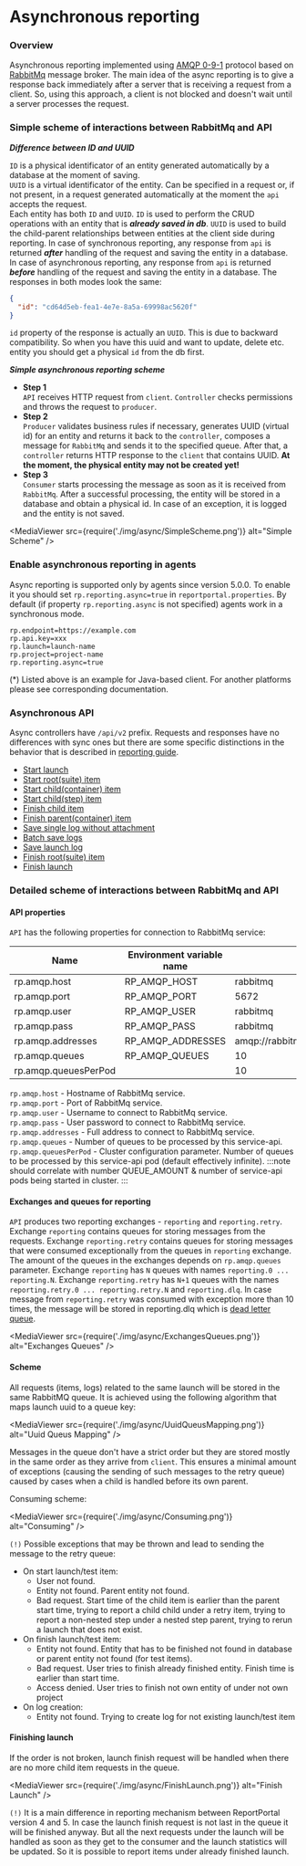 # Asynchronous reporting

### Overview

Asynchronous reporting implemented using [AMQP 0-9-1](https://www.rabbitmq.com/tutorials/amqp-concepts.html) protocol based on 
[RabbitMq](https://www.rabbitmq.com) message broker.
The main idea of the async reporting is to give a response back immediately after a server that is receiving a request from a client.
So, using this approach, a client is not blocked and doesn't wait until a server processes the request.

### Simple scheme of interactions between RabbitMq and API

***Difference between ID and UUID***  

`ID` is a physical identificator of an entity generated automatically by a database at the moment of saving.  
`UUID` is a virtual identificator of the entity. Can be specified in a request or, if not present, in a request generated automatically at the moment the 
`api` accepts the request.  
Each entity has both `ID` and `UUID`. `ID` is used to perform the CRUD operations with an entity that is ***already saved in db***. 
`UUID` is used to build the child-parent relationships between entities at the client side during reporting. 
In case of synchronous reporting, any response from `api` is returned ***after*** handling of the request and saving the entity in a database. 
In case of asynchronous reporting, any response from `api` is returned ***before*** handling of the request and saving the entity in a database.
The responses in both modes look the same:
```json
{
  "id": "cd64d5eb-fea1-4e7e-8a5a-69998ac5620f"
}
```
`id` property of the response is actually an `UUID`. This is due to backward compatibility. 
So when you have this uuid and want to update, delete etc. entity you should get a physical `id` from the db first. 

***Simple asynchronous reporting scheme***  


* **Step 1**  
`API` receives HTTP request from `client`. `Controller` checks permissions and throws the request to `producer`.
* **Step 2**  
`Producer` validates business rules if necessary, generates UUID (virtual id) for an entity and returns it back to the `controller`, 
composes a message for `RabbitMq` and sends it to the specified queue.
After that, a `controller` returns HTTP response to the `client` that contains UUID. **At the moment, the physical entity may not be created yet!**
* **Step 3**  
`Consumer` starts processing the message as soon as it is received from `RabbitMq`. 
After a successful processing, the entity will be stored in a database and obtain a physical id. 
In case of an exception, it is logged and the entity is not saved.

<MediaViewer src={require('./img/async/SimpleScheme.png')} alt="Simple Scheme" />

### Enable asynchronous reporting in agents

Async reporting is supported only by agents since version 5.0.0.
To enable it you should set `rp.reporting.async=true` in `reportportal.properties`.
By default (if property `rp.reporting.async` is not specified) agents work in a synchronous mode.

```properties
rp.endpoint=https://example.com
rp.api.key=xxx
rp.launch=launch-name
rp.project=project-name
rp.reporting.async=true
```

(*) Listed above is an example for Java-based client. For another platforms please see corresponding documentation.

### Asynchronous API

Async controllers have `/api/v2` prefix.
Requests and responses have no differences with sync ones but there are some specific distinctions in the behavior that is described in 
[reporting guide](/developers-guides/ReportingDevelopersGuide).

* [Start launch](/developers-guides/ReportingDevelopersGuide#start-launch)
* [Start root(suite) item](/developers-guides/ReportingDevelopersGuide#start-rootsuite-item)
* [Start child(container) item](/developers-guides/ReportingDevelopersGuide#start-childcontainer-item)
* [Start child(step) item](/developers-guides/ReportingDevelopersGuide#start-childstep-item)
* [Finish child item](/developers-guides/ReportingDevelopersGuide#finish-child-item)
* [Finish parent(container) item](/developers-guides/ReportingDevelopersGuide#finish-parentcontainer-item)
* [Save single log without attachment](/developers-guides/ReportingDevelopersGuide#save-single-log-without-attachment)
* [Batch save logs](/developers-guides/ReportingDevelopersGuide#batch-save-logs)
* [Save launch log](/developers-guides/ReportingDevelopersGuide#save-launch-log)
* [Finish root(suite) item](/developers-guides/ReportingDevelopersGuide#finish-rootsuite-item)
* [Finish launch](/developers-guides/ReportingDevelopersGuide#finish-launch)

### Detailed scheme of interactions between RabbitMq and API

#### API properties

`API` has the following properties for connection to RabbitMq service:

| Name                 | Environment variable name | Default value                          |
|----------------------|---------------------------|----------------------------------------|
| rp.amqp.host         | RP_AMQP_HOST              | rabbitmq                               |
| rp.amqp.port         | RP_AMQP_PORT              | 5672                                   |
| rp.amqp.user         | RP_AMQP_USER              | rabbitmq                               |
| rp.amqp.pass         | RP_AMQP_PASS              | rabbitmq                               |
| rp.amqp.addresses    | RP_AMQP_ADDRESSES         | amqp://rabbitmq:rabbitmq@rabbitmq:5672 |
| rp.amqp.queues       | RP_AMQP_QUEUES            | 10                                     |
| rp.amqp.queuesPerPod |                           | 10                                     |

`rp.amqp.host` - Hostname of RabbitMq service.  
`rp.amqp.port` - Port of RabbitMq service.  
`rp.amqp.user` - Username to connect to RabbitMq service.  
`rp.amqp.pass` - User password to connect to RabbitMq service.  
`rp.amqp.addresses` - Full address to connect to RabbitMq service.  
`rp.amqp.queues` - Number of queues to be processed by this service-api.  
`rp.amqp.queuesPerPod` - Cluster configuration parameter. Number of queues to be processed by this service-api pod 
(default effectively infinite).
:::note
should correlate with number QUEUE_AMOUNT & number of service-api pods being started in cluster.
:::
#### Exchanges and queues for reporting

`API` produces two reporting exchanges - `reporting` and `reporting.retry`. Exchange `reporting` contains queues for storing messages 
from the requests. Exchange `reporting.retry` contains queues for storing messages that were consumed exceptionally from the queues in `reporting` 
exchange. The amount of the queues in the exchanges depends on `rp.amqp.queues` parameter. Exchange `reporting` has `N` queues with names 
`reporting.0 ... reporting.N`. Exchange `reporting.retry` has `N+1` queues with the names `reporting.retry.0 ... reporting.retry.N` and `reporting.dlq`.
In case message from `reporting.retry` was consumed with exception more than 10 times, the message will be stored in reporting.dlq which is 
[dead letter queue](https://www.rabbitmq.com/dlx.html).

<MediaViewer src={require('./img/async/ExchangesQueues.png')} alt="Exchanges Queues" />

#### Scheme

All requests (items, logs) related to the same launch will be stored in the same RabbitMQ queue. 
It is achieved using the following algorithm that maps launch uuid to a queue key:

<MediaViewer src={require('./img/async/UuidQueusMapping.png')} alt="Uuid Queus Mapping" />

Messages in the queue don't have a strict order but they are stored mostly in the same order as they arrive from `client`. 
This ensures a minimal amount of exceptions (causing the sending of such messages to the retry queue) caused by cases when a child is handled before its own parent. 

Consuming scheme:

<MediaViewer src={require('./img/async/Consuming.png')} alt="Consuming" />

`(!)` Possible exceptions that may be thrown and lead to sending the message to the retry queue:
* On start launch/test item:
    * User not found.
    * Entity not found. Parent entity not found.
    * Bad request. Start time of the child item is earlier than the parent start time, trying to report a child child under a retry item, trying 
    to report a non-nested step under a nested step parent, trying to rerun a launch that does not exist.
* On finish launch/test item:
    * Entity not found. Entity that has to be finished not found in database or parent entity not found (for test items).
    * Bad request. User tries to finish already finished entity. Finish time is earlier than start time.
    * Access denied. User tries to finish not own entity of under not own project
* On log creation:
    * Entity not found. Trying to create log for not existing launch/test item

#### Finishing launch

If the order is not broken, launch finish request will be handled when there are no more child item requests in the queue.

<MediaViewer src={require('./img/async/FinishLaunch.png')} alt="Finish Launch" />

`(!)` It is a main difference in reporting mechanism between ReportPortal version 4 and 5.
In case the launch finish request is not last in the queue it will be finished anyway. 
But all the next requests under the launch will be handled as soon as they get to the consumer and the launch statistics will be updated. 
So it is possible to report items under already finished launch.


